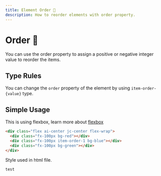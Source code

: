 ---
title: Element Order 🔢
description: How to reorder elements with order property.
---


# Order 🔢

You can use the order property to assign a positive or negative integer value to reorder the items.

## Type Rules

You can change the `order` property of the element by using `item-order-{value}` type.

## Simple Usage

<Tabs>
<TabItem value="html" label="HTML">

This is using flexbox, learn more about [flexbox](/docs/classes/flexbox)

```html title="html"
<div class="flex ai-center jc-center flex-wrap">
  <div class="fx-100px bg-red"></div>
  <div class="fx-100px item-order-1 bg-blue"></div>
  <div class="fx-100px bg-green"></div>
</div>
```

</TabItem>
<TabItem value="js" label="JS">

Style used in html file.

```js title="script.js"
test
```

</TabItem>
</Tabs>
